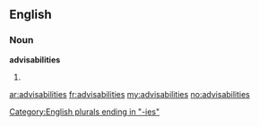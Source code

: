 ==English==

===Noun===
'''advisabilities'''

# {{plural of|[[advisability]]}}

[[Category:English plurals ending in "-ies"]]

[[ar:advisabilities]]
[[fr:advisabilities]]
[[my:advisabilities]]
[[no:advisabilities]]